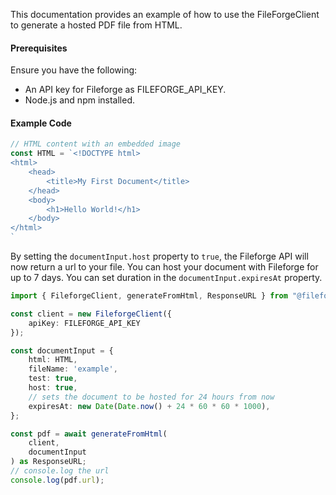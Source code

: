 This documentation provides an example of how to use the FileForgeClient to generate a hosted PDF file from HTML.

#### Prerequisites

Ensure you have the following:

- An API key for Fileforge as FILEFORGE_API_KEY.
- Node.js and npm installed.

#### Example Code

```typescript
// HTML content with an embedded image
const HTML = `<!DOCTYPE html>
<html>
    <head>
        <title>My First Document</title>
    </head>
    <body>
        <h1>Hello World!</h1>
    </body>
</html>
`
```

By setting the `documentInput.host` property to `true`, the Fileforge API will now return a url to your file. 
You can host your document with Fileforge for up to 7 days. You can set duration in the `documentInput.expiresAt` property.

```typescript
import { FileforgeClient, generateFromHtml, ResponseURL } from "@fileforge/client";

const client = new FileforgeClient({
    apiKey: FILEFORGE_API_KEY
});

const documentInput = {
    html: HTML,
    fileName: 'example',
    test: true,
    host: true,
    // sets the document to be hosted for 24 hours from now
    expiresAt: new Date(Date.now() + 24 * 60 * 60 * 1000), 
};

const pdf = await generateFromHtml(
    client, 
    documentInput
) as ResponseURL; 
// console.log the url
console.log(pdf.url);
```